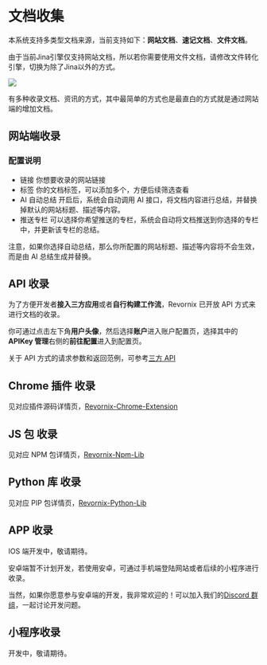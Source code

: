 
# 文档收集

本系统支持多类型文档来源，当前支持如下：**网站文档**、**速记文档**、**文件文档**。

<Callout type='warning'>
	由于当前Jina引擎仅支持网站文档，所以若你需要使用文件文档，请修改文件转化引擎，切换为除了Jina以外的方式。
</Callout>

![](https://qingyon-revornix-public.oss-cn-beijing.aliyuncs.com/images/202507021304606.png)

有多种收录文档、资讯的方式，其中最简单的方式也是最直白的方式就是通过网站端的增加文档。

## 网站端收录

### 配置说明

- 链接 你想要收录的网站链接
- 标签 你的文档标签，可以添加多个，方便后续筛选查看
- AI 自动总结 开启后，系统会自动调用 AI 接口，将文档内容进行总结，并替换掉默认的网站标题、描述等内容。
- 推送专栏 可以选择你希望推送的专栏，系统会自动将文档推送到你选择的专栏中，并更新该专栏的总结。

<Callout>
	注意，如果你选择自动总结，那么你所配置的网站标题、描述等内容将不会生效，而是由
	AI 总结生成并替换。
</Callout>

## API 收录

为了方便开发者**接入三方应用**或者**自行构建工作流**，Revornix 已开放 API 方式来进行文档的收录。

你可通过点击左下角**用户头像**，然后选择**账户**进入账户配置页，选择其中的**APIKey 管理**右侧的**前往配置**进入到配置页。

关于 API 方式的请求参数和返回范例，可参考[三方 API](./api)

## Chrome 插件 收录

见对应插件源码详情页，[Revornix-Chrome-Extension](https://github.com/Qingyon-AI/Revornix-Chrome-Extension)

## JS 包 收录

见对应 NPM 包详情页，[Revornix-Npm-Lib](https://github.com/Qingyon-AI/Revornix-Npm-Lib)

## Python 库 收录

见对应 PIP 包详情页，[Revornix-Python-Lib](https://github.com/Qingyon-AI/Revornix-Python-Lib)

## APP 收录

IOS 端开发中，敬请期待。

安卓端暂不计划开发，若使用安卓，可通过手机端登陆网站或者后续的小程序进行收录。

当然，如果你愿意参与安卓端的开发，我非常欢迎的！可以加入我们的[Discord 群组](https://discord.gg/3XZfz84aPN)，一起讨论开发问题。

## 小程序收录

开发中，敬请期待。
